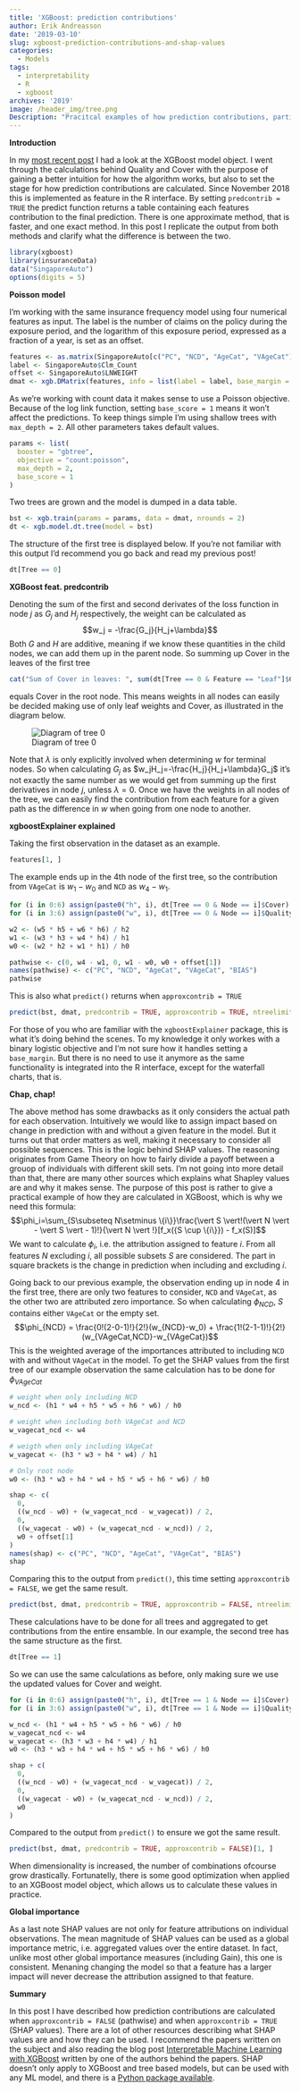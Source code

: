 ```yaml
---
title: 'XGBoost: prediction contributions'
author: Erik Andreasson
date: '2019-03-10'
slug: xgboost-prediction-contributions-and-shap-values
categories:
  - Models
tags:
  - interpretability
  - R
  - xgboost
archives: '2019'
image: /header_img/tree.png
Description: "Pracitcal examples of how prediction contributions, particularly SHAP values, are calculated in XGBoost."
---
```


**Introduction**

In my [most recent post](/2019/03/07/xgboost-quality-cover) I had a look at the XGBoost model object. I went through the calculations behind Quality and Cover with the purpose of gaining a better intuition for how the algorithm works, but also to set the stage for how prediction contributions are calculated. Since November 2018 this is implemented as feature in the R interface. By setting `predcontrib = TRUE` the predict function returns a table containing each features contribution to the final prediction. There is one approximate method, that is faster, and one exact method. In this post I replicate the output from both methods and clarify what the difference is between the two.

```r
library(xgboost)
library(insuranceData)
data("SingaporeAuto")
options(digits = 5)
```

**Poisson model**

I'm working with the same insurance frequency model using four numerical features as input. The label is the number of claims on the policy during the exposure period, and the logarithm of this exposure period, expressed as a fraction of a year, is set as an offset.

```r
features <- as.matrix(SingaporeAuto[c("PC", "NCD", "AgeCat", "VAgeCat")])
label <- SingaporeAuto$Clm_Count
offset <- SingaporeAuto$LNWEIGHT
dmat <- xgb.DMatrix(features, info = list(label = label, base_margin = offset))
```

As we're working with count data it makes sense to use a Poisson objective. Because of the log link function, setting `base_score = 1` means it won't affect the predictions. To keep things simple I'm using shallow trees with `max_depth = 2`. All other parameters takes default values.

```r
params <- list(
  booster = "gbtree",
  objective = "count:poisson",
  max_depth = 2,
  base_score = 1
)
```

Two trees are grown and the model is dumped in a data table.

```r
bst <- xgb.train(params = params, data = dmat, nrounds = 2)
dt <- xgb.model.dt.tree(model = bst)
```

The structure of the first tree is displayed below. If you're not familiar with this output I'd recommend you go back and read my previous post!

```r
dt[Tree == 0]
```

**XGBoost feat. predcontrib**

Denoting the sum of the first and second derivates of the loss function in node $j$ as $G_j$ and $H_j$ respectively, the weight can be calculated as
$$w_j = -\frac{G_j}{H_j+\lambda}$$
Both $G$ and $H$ are additive, meaning if we know these quantities in the child nodes, we can add them up in the parent node. So summing up Cover in the leaves of the first tree

```r
cat("Sum of Cover in leaves: ", sum(dt[Tree == 0 & Feature == "Leaf"]$Cover))
```

equals Cover in the root node. This means weights in all nodes can easily be decided making use of only leaf weights and Cover, as illustrated in the diagram below.

![Diagram of tree 0](/img/tree.svg)

Note that $\lambda$ is only explicitly involved when determining $w$ for terminal nodes. So when calculating $G_j$ as $w_jH_j=-\frac{H_j}{H_j+\lambda}G_j$ it's not exactly the same number as we would get from summing up the first derivatives in node $j$, unless $\lambda = 0$. Once we have the weights in all nodes of the tree, we can easily find the contribution from each feature for a given path as the difference in $w$ when going from one node to another.

**xgboostExplainer explained**

Taking the first observation in the dataset as an example.

```r
features[1, ]
```

The example ends up in the 4th node of the first tree, so the contribution from `VAgeCat` is $w_1-w_0$ and `NCD` as $w_4-w_1$.

```r
for (i in 0:6) assign(paste0("h", i), dt[Tree == 0 & Node == i]$Cover) 
for (i in 3:6) assign(paste0("w", i), dt[Tree == 0 & Node == i]$Quality) 

w2 <- (w5 * h5 + w6 * h6) / h2
w1 <- (w3 * h3 + w4 * h4) / h1
w0 <- (w2 * h2 + w1 * h1) / h0

pathwise <- c(0, w4 - w1, 0, w1 - w0, w0 + offset[1])
names(pathwise) <- c("PC", "NCD", "AgeCat", "VAgeCat", "BIAS")
pathwise
```

This is also what `predict()` returns when `approxcontrib = TRUE`

```r
predict(bst, dmat, predcontrib = TRUE, approxcontrib = TRUE, ntreelimit = 1)[1, ]
```

For those of you who are familiar with the `xgboostExplainer` package, this is what it's doing behind the scenes. To my knowledge it only workes with a binary logistic objective and I'm not sure how it handles setting a `base_margin`. But there is no need to use it anymore as the same functionality is integrated into the R interface, except for the waterfall charts, that is.

**Chap, chap!**

The above method has some drawbacks as it only considers the actual path for each observation. Intuitively we would like to assign impact based on change in prediction with and without a given feature in the model. But it turns out that order matters as well, making it necessary to consider all possible sequences. This is the logic behind SHAP values. The reasoning originates from Game Theory on how to fairly divide a payoff between a grouop of individuals with different skill sets. I'm not going into more detail than that, there are many other sources which explains what Shapley values are and why it makes sense. The purpose of this post is rather to give a practical example of how they are calculated in XGBoost, which is why we need this formula:
$$\phi_i=\sum_{S\subseteq N\setminus \{i\}}\frac{\vert S \vert!(\vert N \vert - \vert S \vert - 1)!}{\vert N \vert !}[f_x({S \cup \{i\}}) - f_x(S)]$$
We want to calculate $\phi_i$, i.e. the attribution assigned to feature $i$. From all features $N$ excluding $i$, all possible subsets $S$ are considered. The part in square brackets is the change in prediction when including and excluding $i$.

Going back to our previous example, the observation ending up in node 4 in the first tree, there are only two features to consider, `NCD` and `VAgeCat`, as the other two are attributed zero importance. So when calculating $\phi_{NCD}$, $S$ contains either `VAgeCat` or the empty set. 
$$\phi_{NCD} = \frac{0!(2-0-1)!}{2!}(w_{NCD}-w_0) + \frac{1!(2-1-1)!}{2!}(w_{VAgeCat,NCD}-w_{VAgeCat})$$
This is the weighted average of the importances attributed to including `NCD` with and without `VAgeCat` in the model. To get the SHAP values from the first tree of our example observation the same calculation has to be done for $\phi_{VAgeCat}$

```r
# weight when only including NCD
w_ncd <- (h1 * w4 + h5 * w5 + h6 * w6) / h0

# weight when including both VAgeCat and NCD
w_vagecat_ncd <- w4

# weigth when only including VAgeCat
w_vagecat <- (h3 * w3 + h4 * w4) / h1

# Only root node
w0 <- (h3 * w3 + h4 * w4 + h5 * w5 + h6 * w6) / h0

shap <- c(
  0,
  ((w_ncd - w0) + (w_vagecat_ncd - w_vagecat)) / 2,
  0,
  ((w_vagecat - w0) + (w_vagecat_ncd - w_ncd)) / 2,
  w0 + offset[1]
)
names(shap) <- c("PC", "NCD", "AgeCat", "VAgeCat", "BIAS")
shap
```

Comparing this to the output from `predict()`, this time setting `approxcontrib = FALSE`, we get the same result.

```r
predict(bst, dmat, predcontrib = TRUE, approxcontrib = FALSE, ntreelimit = 1)[1, ]
```

These calculations have to be done for all trees and aggregated to get contributions from the entire ensamble. In our example, the second tree has the same structure as the first.

```r
dt[Tree == 1]
```

So we can use the same calculations as before, only making sure we use the updated values for Cover and weight.

```r
for (i in 0:6) assign(paste0("h", i), dt[Tree == 1 & Node == i]$Cover) 
for (i in 3:6) assign(paste0("w", i), dt[Tree == 1 & Node == i]$Quality)

w_ncd <- (h1 * w4 + h5 * w5 + h6 * w6) / h0
w_vagecat_ncd <- w4
w_vagecat <- (h3 * w3 + h4 * w4) / h1
w0 <- (h3 * w3 + h4 * w4 + h5 * w5 + h6 * w6) / h0

shap + c(
  0,
  ((w_ncd - w0) + (w_vagecat_ncd - w_vagecat)) / 2,
  0,
  ((w_vagecat - w0) + (w_vagecat_ncd - w_ncd)) / 2,
  w0
)
```

Compared to the output from `predict()` to ensure we got the same result.

```r
predict(bst, dmat, predcontrib = TRUE, approxcontrib = FALSE)[1, ]
```

When dimensionality is increased, the number of combinations ofcourse grow drastically. Fortunatelly, there is some good optimization when applied to an XGBoost model object, which allows us to calculate these values in practice. 

**Global importance**

As a last note SHAP values are not only for feature attributions on individual observations. The mean magnitude of SHAP values can be used as a global importance metric, i.e. aggregated values over the entire dataset. In fact, unlike most other global importance measures (including Gain), this one is consistent. Menaning changing the model so that a feature has a larger impact will never decrease the attribution assigned to that feature. 

**Summary**

In this post I have described how prediction contributions are calculated when `approxcontrib = FALSE` (pathwise) and when `approxcontrib = TRUE` (SHAP values). There are a lot of other resources describing what SHAP values are and how they can be used. I recommend the papers written on the subject and also reading the blog post [Interpretable Machine Learning with XGBoost](https://towardsdatascience.com/interpretable-machine-learning-with-xgboost-9ec80d148d27) written by one of the authors behind the papers. SHAP doesn't only apply to XGBoost and tree based models, but can be used with any ML model, and there is a [Python package available](https://github.com/slundberg/shap).
